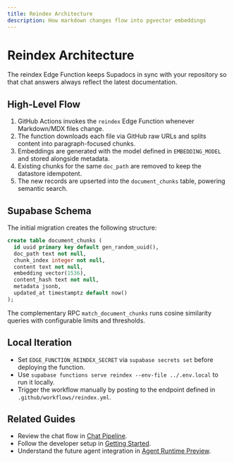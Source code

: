 ```yaml
---
title: Reindex Architecture
description: How markdown changes flow into pgvector embeddings
---
```


# Reindex Architecture

The reindex Edge Function keeps Supadocs in sync with your repository so that chat answers always reflect the latest documentation.

## High-Level Flow

1. GitHub Actions invokes the `reindex` Edge Function whenever Markdown/MDX files change.
2. The function downloads each file via GitHub raw URLs and splits content into paragraph-focused chunks.
3. Embeddings are generated with the model defined in `EMBEDDING_MODEL` and stored alongside metadata.
4. Existing chunks for the same `doc_path` are removed to keep the datastore idempotent.
5. The new records are upserted into the `document_chunks` table, powering semantic search.

## Supabase Schema

The initial migration creates the following structure:

```sql
create table document_chunks (
  id uuid primary key default gen_random_uuid(),
  doc_path text not null,
  chunk_index integer not null,
  content text not null,
  embedding vector(1536),
  content_hash text not null,
  metadata jsonb,
  updated_at timestamptz default now()
);
```

The complementary RPC `match_document_chunks` runs cosine similarity queries with configurable limits and thresholds.

## Local Iteration

- Set `EDGE_FUNCTION_REINDEX_SECRET` via `supabase secrets set` before deploying the function.
- Use `supabase functions serve reindex --env-file ../.env.local` to run it locally.
- Trigger the workflow manually by posting to the endpoint defined in `.github/workflows/reindex.yml`.

## Related Guides

- Review the chat flow in [Chat Pipeline](/docs/chat).
- Follow the developer setup in [Getting Started](/docs/getting-started).
- Understand the future agent integration in [Agent Runtime Preview](/docs/agent-runtime-preview).
